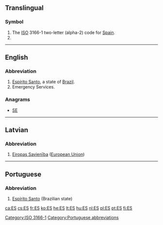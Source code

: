 {{also|Appendix:Variations of "es"}}
==Translingual==

===Symbol===
{{head|mul|symbol}}
# The [[ISO]] 3166-1 two-letter (alpha-2) code for [[Spain]].
# {{SI-unit-abbnp|exa|siemens|electrical conductance}}

[[Category:ISO 3166-1]]
----

==English==

===Abbreviation===
{{rfc-header|Abbreviation}}
{{head|en|abbreviation}}

# [[Espírito Santo]], a state of [[Brazil]].
# Emergency Services.

===Anagrams===
* [[SE#English|SE]]

----

==Latvian==

===Abbreviation===
{{rfc-header|Abbreviation}}
{{head|lv|abbreviation}}

# [[Eiropas Savienība]] ([[European Union]])

----

==Portuguese==

===Abbreviation===
{{rfc-header|Abbreviation}}
{{head|pt|abbreviation}}

# [[Espírito Santo]] (Brazilian state)

[[Category:Portuguese abbreviations]]

[[ca:ES]]
[[cs:ES]]
[[fr:ES]]
[[ko:ES]]
[[he:ES]]
[[lt:ES]]
[[hu:ES]]
[[nl:ES]]
[[pl:ES]]
[[pt:ES]]
[[fi:ES]]